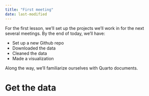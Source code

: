```yaml
---
title: "First meeting"
date: last-modified
---
```


For the first lesson, we'll set up the projects we'll work in for the next several meetings. 
By the end of today, we'll have:

* Set up a new Github repo
* Downloaded the data
* Cleaned the data 
* Made a visualization

Along the way, we'll familiarize ourselves with Quarto documents.

# Get the data



